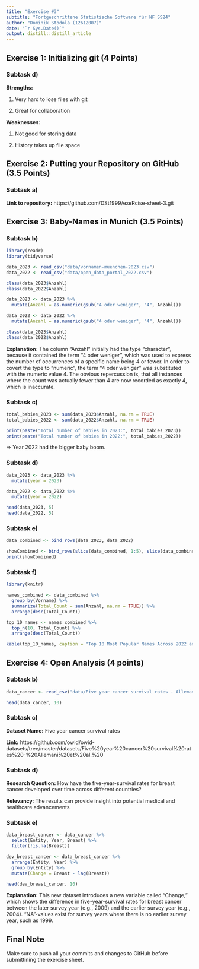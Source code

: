 ```yaml
---
title: "Exercise #3"
subtitle: "Fortgeschrittene Statistische Software für NF SS24"
author: "Dominik Stodola (12612007)"
date: "`r Sys.Date()`"
output: distill::distill_article
---
```



## Exercise 1: Initializing git (4 Points)

### Subtask d) 

**Strengths:**

1. Very hard to lose files with git

2. Great for collaboration


**Weaknesses:**

1. Not good for storing data

2. History takes up file space



## Exercise 2: Putting your Repository on GitHub (3.5 Points)

### Subtask a) 

**Link to repository:** https://github.com/DSt1999/exeRcise-sheet-3.git



## Exercise 3: Baby-Names in Munich (3.5 Points)


### Subtask b)


```r
library(readr)
library(tidyverse)

data_2023 <- read_csv("data/vornamen-muenchen-2023.csv")
data_2022 <- read_csv("data/open_data_portal_2022.csv")

class(data_2023$Anzahl)
class(data_2022$Anzahl)

data_2023 <- data_2023 %>%
  mutate(Anzahl = as.numeric(gsub("4 oder weniger", "4", Anzahl)))

data_2022 <- data_2022 %>%
  mutate(Anzahl = as.numeric(gsub("4 oder weniger", "4", Anzahl)))

class(data_2023$Anzahl)
class(data_2022$Anzahl)
```

**Explanation:** The column "Anzahl" initially had the type "character", because it contained the term "4 oder weniger", which was used to express the number of occurrences of a specific name being 4 or fewer. In order to covert the type to "numeric", the term "4 oder weniger" was substituted with the numeric value 4. The obvious repercussion is, that all instances where the count was actually fewer than 4 are now recorded as exactly 4, which is inaccurate.

### Subtask c)

```r
total_babies_2023 <- sum(data_2023$Anzahl, na.rm = TRUE)
total_babies_2022 <- sum(data_2022$Anzahl, na.rm = TRUE)

print(paste("Total number of babies in 2023:", total_babies_2023))
print(paste("Total number of babies in 2022:", total_babies_2022))
```

=> Year 2022 had the bigger baby boom.


### Subtask d)

```r
data_2023 <- data_2023 %>%
  mutate(year = 2023)

data_2022 <- data_2022 %>%
  mutate(year = 2022)

head(data_2023, 5)
head(data_2022, 5)
```


### Subtask e)

```r
data_combined <- bind_rows(data_2023, data_2022)

showCombined <- bind_rows(slice(data_combined, 1:5), slice(data_combined, 4290:4295))
print(showCombined)
```

### Subtask f)

```r
library(knitr)

names_combined <- data_combined %>%
  group_by(Vorname) %>%
  summarize(Total_Count = sum(Anzahl, na.rm = TRUE)) %>%
  arrange(desc(Total_Count))

top_10_names <- names_combined %>%
  top_n(10, Total_Count) %>%
  arrange(desc(Total_Count))

kable(top_10_names, caption = "Top 10 Most Popular Names Across 2022 and 2023")
```


## Exercise 4: Open Analysis (4 points)


### Subtask b)

```r
data_cancer <- read_csv("data/Five year cancer survival rates - Allemani et al..csv")

head(data_cancer, 10)
```


### Subtask c)

**Dataset Name:** Five year cancer survival rates

**Link:** https://github.com/owid/owid-datasets/tree/master/datasets/Five%20year%20cancer%20survival%20rates%20-%20Allemani%20et%20al.%20


### Subtask d)

**Research Question:** How have the five-year-survival rates for breast cancer developed over time across different countries?

**Relevancy**: The results can provide insight into potential medical and healthcare advancements


### Subtask e)

```r
data_breast_cancer <- data_cancer %>%
  select(Entity, Year, Breast) %>%
  filter(!is.na(Breast))

dev_breast_cancer <- data_breast_cancer %>%
  arrange(Entity, Year) %>%
  group_by(Entity) %>%
  mutate(Change = Breast - lag(Breast))

head(dev_breast_cancer, 10)
```

**Explanation:** This new dataset introduces a new variable called "Change," which shows the difference in five-year-survival rates for breast cancer between the later survey year (e.g., 2009) and the earlier survey year (e.g., 2004). "NA"-values exist for survey years where there is no earlier survey year, such as 1999.

## Final Note

Make sure to push all your commits and changes to GitHub before
submittining the exercise sheet.
